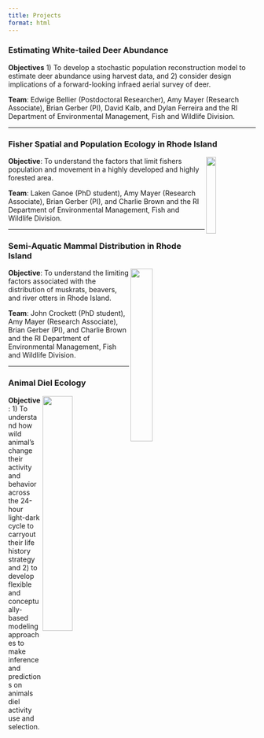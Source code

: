 ```yaml
---
title: Projects
format: html
---
```



### Estimating White-tailed Deer Abundance

**Objectives** 1) To develop a stochastic population reconstruction model to estimate deer abundance using harvest data, and 2) consider design implications of a forward-looking infraed aerial survey of deer.

**Team**: Edwige Bellier (Postdoctoral Researcher), Amy Mayer (Research Associate), Brian Gerber (PI), David Kalb, and Dylan Ferreira and the RI Department of Environmental Management, Fish and Wildlife Division.


----

### Fisher Spatial and Population Ecology in Rhode Island

<img align="right" src="fisher.jpg" style="height: 20%; width: 20%; object-fit: contain">

 **Objective**: To understand the factors that limit fishers population and movement in a highly developed and highly forested area.

**Team**: Laken Ganoe (PhD student), Amy Mayer (Research Associate), Brian Gerber (PI), and Charlie Brown and the RI Department of Environmental Management, Fish and Wildlife Division.  


----


### Semi-Aquatic Mammal Distribution in Rhode Island

<img align="right" src="beaver.jpg" style="height: 30%; width: 30%; object-fit: contain">

**Objective**: To understand the limiting factors associated with the distribution of muskrats, beavers, and river otters in Rhode Island.

**Team**: John Crockett (PhD student), Amy Mayer (Research Associate), Brian Gerber (PI), and Charlie Brown and the RI Department of Environmental Management, Fish and Wildlife Division.


----

### Animal Diel Ecology

<img align="right" src="diel.png" style="height: 35%; width: 35%; object-fit: contain">

**Objective**: 1) To understand how wild animal's change their activity and behavior across the 24-hour light-dark cycle to carryout their life history strategy and 2) to develop flexible and conceptually-based modeling approaches to make inference and predictions on animals diel activity use and selection.




